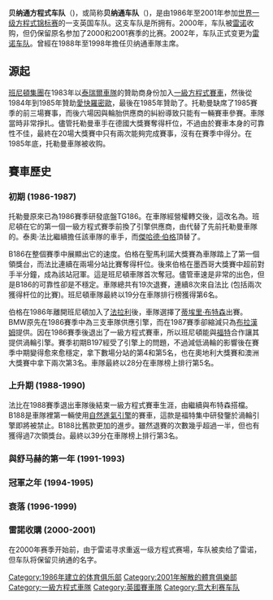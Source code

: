{{request translation|en}}
{{unreferenced|time=2014-04-18T05:35:31+00:00}}
{{noteTA
|G1=IT
|1=zh-hans:史蒂夫·马塞特; zh-tw:史蒂芬·馬塞特; zh-hk:史提夫·馬塞特;
|2=zh-tw:尚·阿雷西;zh-cn:讓·阿萊西;zh-hk:尚·阿里斯;
|3=zh-cn:舒马赫; zh-hk:舒麥加; zh-tw:舒馬克; zh-sg:舒马克
|4=zh-cn:宝马;zh-hk:寶馬;zh-tw:BMW; zh-mo:寶馬
|5=zh-cn:贝纳通;zh-hk:班尼頓;zh-tw:班尼頓; zh-mo:班尼頓
}}
{{Former F1 team
|Short_name    = 贝纳通车队
|Logo          = [[File:Benetton_Formula_logo.jpg|210px]]
|Long_name     = 贝纳通方程式車隊
|Previous name = {{link-en|托勒曼車隊|Toleman Motorsport}}
|Next name     = [[雷诺车队|雷诺车队]]
|Base          = [[英国|英国]][[威特尼|威特尼]]<br> (1986-1991)<br>[[英国|英国]]{{link-en|恩斯顿|Enstone}}<br> (1992-2001)
|Staff         = [[弗拉維奧·布里亞托利|弗拉維奧·布里亞托利]]<br>{{link-en|洛高·貝納通|Rocco Benetton}}<br>[[罗斯·布朗|罗斯·布朗]]<br>[[邁克·加斯科因|邁克·加斯科因]]<br>[[奈傑爾·斯特普尼|奈傑爾·斯特普尼]]<br>{{link-en|帕特·西蒙茲|Pat Symonds}}<br>{{link-en|史蒂芬·马塞特|Steve Matchett}}<br>{{link-en|大衛·理查兹|David Richards (racing)}}<br>{{link-en|彼得·柯林斯|Peter Collins (racing team manager)}}<br>{{link-en|羅里·伯恩|Rory Byrne}}<br>{{link-en|尼古拉斯·汤巴齐斯|Nikolas Tombazis}}<br>[[帕特·弗萊|帕特·弗萊]]<br>{{link-en|尼克·維爾特|Nick Wirth}}<br>{{link-en|約翰·巴納德|John Barnard}}
|Drivers       = {{flagicon|GER}} [[迈克尔·舒马赫|迈克尔·舒马赫]]<br>{{flagicon|AUT}} [[加赫特·贝加|加赫特·贝加]]<br>{{flagicon|BRA}} [[尼尔森·皮奎特|内尔松·皮凯]]<br>{{flagicon|ITA}} [[詹卡洛·费斯切拉|贾恩卡洛·费斯切拉]]<br>{{flagicon|FRA}} {{link-en|尚·阿雷西|Jean Alesi}}<br>{{flagicon|GBR}} [[詹森·巴顿|詹森·巴顿]]<br>{{flagicon|ITA}} {{link-en|亞歷山德羅·南尼尼|Alessandro Nannini}}<br>{{flagicon|BEL}} [[蒂埃里·布特森|蒂埃里·布特森]]<br>{{flagicon|BRA}} {{link-en|羅伯托·莫雷諾|Roberto Moreno}}<br>{{flagicon|GBR}} [[強尼·赫伯特|強尼·赫伯特]]
|Debut         = {{link-en|1986年巴西大奖赛|1986 Brazilian Grand Prix}}
|Races         = 260
|Engines       = [[BMW|BMW]], [[福特汽車|福特]], [[雷諾車隊|雷諾]], {{link-en|Playlife}}
|Cons_champ    = 1 （1995）
|Drivers_champ = 2 （1994, 1995）
|Wins          = 27
|Podiums       = 102
|Poles         = 15
|Fastest_laps  = 36
|Last race     = [[2001年日本大奖赛|2001年日本大奖赛]]
}}

'''贝纳通方程式车队'''（{{lang-en|Benetton Formula 1 Racing Team}})，或简称'''贝纳通车队'''（{{lang-en|Benetton}})，是由1986年至2001年参加[[世界一级方程式锦标赛|世界一级方程式锦标赛]]的一支英国车队。这支车队是{{link-en|贝内通家族|Benetton family}}所拥有。2000年，车队被[[雷诺|雷诺]]收购，但仍保留原名参加了2000和2001赛季的比赛。2002年，车队正式变更为[[雷诺车队|雷诺车队]]。{{link-en|亞歷山卓·贝纳通|Alessandro Benetton}}曾經在1988年至1998年擔任贝纳通車隊主席。

==源起==
[[班尼顿|班尼頓集團]]在1983年以[[泰瑞爾車隊|泰瑞爾車隊]]的贊助商身份加入[[一級方程式賽車|一級方程式賽車]]，然後從1984年到1985年贊助[[阿尔法·罗密欧_(F1)|愛快羅密歐]]，最後在1985年贊助了{{link-en|托勒曼車隊|Toleman}}。托勒曼缺席了1985賽季的前三場賽事，而後六場因與輪胎供應商的糾紛導致只能有一輛賽車參賽。車隊當時非常掙扎。儘管托勒曼車手{{link-en|泰奧·法比|Teo Fabi}}在德國大獎賽奪得杆位，不過由於賽車本身的可靠性不佳，最終在20場大獎賽中只有兩次能夠完成賽事，沒有在賽季中得分。在1985年底，托勒曼車隊被{{link-en|班尼顿家族|Benetton family}}收购。

==賽車歷史==
===初期 (1986-1987)===
托勒曼原來已為1986賽季研發底盤TG186。在車隊經營權轉交後，這改名為{{link-en|班尼頓B186|Benetton B186}}。班尼頓在它的第一個一級方程式賽季前換了引擎供應商，由{{link-en|BMW M12}}代替了先前托勒曼車隊的{{link-en|哈特引擎|Hart Racing Engines}}。泰奧·法比繼續擔任該車隊的車手，而[[傑哈德·伯格|傑哈德·伯格]]頂替了{{link-en|皮耶爾卡洛·金扎尼|Piercarlo Ghinzani}}。

B186在整個賽季中展顯出它的速度。伯格在聖馬利諾大獎賽為車隊踏上了第一個領獎台，而法比連續在兩場分站比賽奪得杆位。後來伯格在墨西哥大獎賽中超前對手半分鐘，成為該站冠軍。這是班尼頓車隊首次奪冠。儘管車速是非常的出色，但是B186的可靠性卻是不穩定。車隊總共有19次退賽，連續8次來自法比 (包括兩次獲得杆位的比賽)。班尼頓車隊最終以19分在車隊排行榜獲得第6名。

伯格在1986年離開班尼頓加入了[[法拉利車隊|法拉利]]後，車隊選擇了[[蒂埃里·布特森|蒂埃里·布特森]]出賽。BMW原先在1986賽季中為三支車隊供應引擎，而在1987賽季卻縮減只為[[布拉漢姆|布拉漢姆]]提供。因{{link-en|哈斯·羅拉車隊|Haas Lola}}在1986賽季後退出了一級方程式賽車，所以班尼頓能與[[福特|福特]]合作讓其提供渦輪引擎。賽季初期B197經受了引擎上的問題，不過減低渦輪的影響後在賽季中期變得愈來愈穩定，拿下數場分站的第4和第5名，也在奧地利大獎賽和澳洲大獎賽中拿下兩次第3名。車隊最終以28分在車隊榜上排行第5名。

===上升期 (1988-1990)===
法比在1988賽季退出車隊後結束一級方程式賽車生涯，由{{link-en|亞歷山德羅·南尼尼|Alessandro Nannini}}繼續與布特森搭檔。B188是車隊裡第一輛使用[[自然進氣引擎|自然進氣引擎]]的賽車，這款是福特集中研發鑒於渦輪引擎即將被禁止。B188比舊款更加的進步。雖然退賽的次數幾乎超過一半，但也有獲得過7次領獎台。最終以39分在車隊榜上排行第3名。

===與舒马赫的第一年 (1991-1993)===
===冠軍之年 (1994-1995)===
===衰落 (1996-1999)===
===雷諾收購 (2000-2001)===
在2000年赛季开始前，由于雷诺寻求重返一级方程式赛場，车队被卖给了雷诺，但车队将保留贝纳通的名字。

{{F1车队世界冠军|state=collapsed}}
{{貝納通車隊}}
{{一級方程式賽車製造商}}

{{DEFAULTSORT:Benetton Formula 1 Racing Team}}
[[Category:1986年建立的体育俱乐部|Category:1986年建立的体育俱乐部]]
[[Category:2001年解散的體育俱樂部|Category:2001年解散的體育俱樂部]]
[[Category:一級方程式車隊|Category:一級方程式車隊]]
[[Category:英國賽車隊|Category:英國賽車隊]]
[[Category:意大利赛车队|Category:意大利赛车队]]